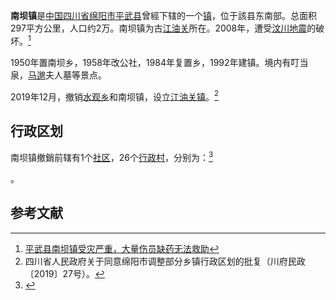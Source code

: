 '''南坝镇'''是[[中国|中国]][[四川省|四川省]][[绵阳市|绵阳市]][[平武县|平武县]]曾經下辖的一个[[镇|镇]]，位于該县东南部。总面积297平方公里，人口约2万。南坝镇为古[[江油关|江油关]]所在。2008年，遭受[[汶川地震|汶川地震]]的破坏。<ref>[http://news.qq.com/a/20080518/000801.htm 平武县南坝镇受灾严重，大量伤员缺药无法救助]</ref>

1950年置南坝乡，1958年改公社，1984年复置乡，1992年建镇。境内有叮当泉，[[马邈|马邈]]夫人墓等景点。

2019年12月，撤销[[水观乡|水观乡]]和南坝镇，设立[[江油关镇|江油关镇]]。<ref>四川省人民政府关于同意绵阳市调整部分乡镇行政区划的批复（川府民政〔2019〕27号）。</ref>

== 行政区划 ==
南坝镇撤銷前辖有1个[[社区|社区]]，26个[[行政村|行政村]]，分别为：<ref>{{PRC admin/ref sgc|51/07/27/102/000}}</ref>

{{PRC admin/children|51/07/27/102/000}}。

== 参考文献 ==
{{reflist}}

{{PRC admin/navcat|51/07/27/102/000}}